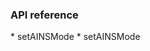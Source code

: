 <PlatformWrapper platform="electron">

### API reference
<ProductWrapper notAllowed='voice-calling'>
  * <Link to = "{{global.API_REF_ELECTRON_ROOT}}/api_irtcengine_setainsmode.html">setAINSMode</Link>
</ProductWrapper>
<ProductWrapper product='voice-calling'>
  * <Link to = "{{global.API_REF_ELECTRON_ROOT_VOICE_SDK}}/api_irtcengine_setainsmode.html">setAINSMode</Link>
</ProductWrapper>
</PlatformWrapper>
